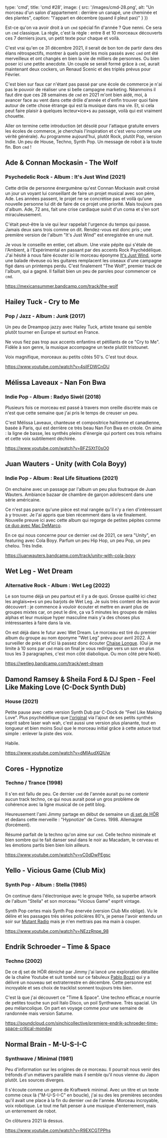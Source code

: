 

  type: 'cmd',
  title: 'cmd #28',
  image: {
    src: '/images/cmd-28.png',
    alt: "Un morceau d'un salon d'appartement : derrière un canapé, une cheminée et des plantes",
    caption: "l'appart en décembre (quand il pleut pas)"
  }
}) 

Est-ce qu'on va avoir droit à un `cmd` spécial fin d'année ? Que nenni. Ce sera un `cmd` classique. La règle, c'est la règle : entre 8 et 10 morceaux découverts ces 7 derniers jours, un petit texte pour chaque et voilà.

C'est vrai qu'en ce 31 décembre 2021, il serait de bon ton de partir dans des élans rétrospectifs, montrer à quels point les mois passés avec `cmd` ont été merveilleux et ont changés en bien la vie de milliers de personnes. Ou bien poser ici une petite anecdote. Un couple se serait formé grâce à `cmd`, aurait maintenant deux cockers, un Renaud Scenic et des triplés prévus pour Février.

C'est bien sur faux car n'étant pas passé par une école de commerce je n'ai pas le pouvoir de réaliser une si belle campagne marketing. Néanmoins il faut dire que ces 28 semaines de `cmd` en 2021 m'ont bien aidé, moi, à avancer face au vent dans cette drôle d'année et d'enfin trouver quoi faire autour de cette chose étrange qui est la musique dans ma vie. Et, si cela peut faire plaisir à quelques lecteur•ice•s au passage, voilà qui est vraiment chouette.

Aller on termine cette introduction (et désolé pour l'attaque gratuite envers les écoles de commerce,  je cherchais l'inspiration et c'est venu comme une vérité générale). Au programme aujourd'hui, plutôt Rock, plutôt Pop, version Indie. Un peu de House, Techno, Synth Pop. Un message de robot à la toute fin. Bon `cmd` !



## Ade & Connan Mockasin - The Wolf

### Psychedelic Rock - Album : It's Just Wind (2021)

Cette drôle de personne énergumène qu'est Connan Mockasin avait croisé un jour un voyant lui conseillant de faire un projet musical avec son père, Ade. Les années passent, le projet ne se concrétise pas et voilà qu'une nouvelle personne lui dit de faire de ce projet une priorité. Mais toujours pas d'album. Ade, 72 ans, fait une crise cardiaque suivit d'un coma et s'en sort miraculeusement.  

C'était peut-être la vie qui leur rappelait l'urgence du temps qui passe. Jamais deux sans trois comme on dit. Rendez-vous est donc pris ; une première version de l'album "It's Just Wind" est enregistrée en une nuit.

Je vous le conseille en entier, cet album. Une vraie pépite qui s'étale de l'Ambient, à l'Expérimental en passant par des accents Rock Psychédélique. J'ai hésité à nous faire écouter ici le morceau éponyme [It's Just Wind](https://mexicansummer.bandcamp.com/track/its-just-wind), sorte une balade rêveuse où les guitares remplacent les oiseaux d'une campagne figé dans un printemps perdu. C'est finalement "The Wolf", premier track de l'album, qui a gagné. Il faillait bien un peu de paroles pour commencer ce `cmd`.

https://mexicansummer.bandcamp.com/track/the-wolf



## Hailey Tuck - Cry to Me

### Pop / Jazz - Album : Junk (2017)

Un peu de Dreampop jazzy avec Hailey Tuck, artiste texane qui semble plutôt tourner en Europe et surtout en France. 

Ne vous fiez pas trop aux accents enfantins et pétillants de ce "Cry to Me". Fidèle à son genre, la musique accompagne un texte plutôt tristounet.

Voix magnifique, morceaux au petits côtés 50's. C'est tout doux.

https://www.youtube.com/watch?v=4silFDWCnDU



## Mélissa Laveaux - Nan Fon Bwa

### Indie Pop - Album : Radyo Siwèl (2018)

Plusieurs fois ce morceau est passé à travers mon oreille discrète mais ce n'est que cette semaine que j'ai pris le temps de creuser un peu. 

C'est Mélissa Laveaux, chanteuse et compositrice haïtienne et canadienne, basée à Paris, qui est derrière ce très beau Nan Fon Bwa en créole. On aime : la ligne de basse, les synthés pleins d'énergie qui portent ces trois refrains et cette voix subtilement déchirée.

https://www.youtube.com/watch?v=BFZSXtT0sO0



## Juan Wauters - Unity (with Cola Boyy)

### Indie Pop - Album : Real Life Situations (2021)

On enchaine avec un passage par l'album un peu plus foutraque de Juan Wauters. Ambiance bazaar de chambre de garçon adolescent dans une série américaine.

Ce n'est pas parce qu'une pièce est mal rangée qu'il n'y a rien d'intéressant à y trouver. Je l'ai appris que bien récemment dans la vie finalement. Nouvelle preuve ici avec cette album qui regorge de petites pépites comme [ce duo avec Mac DeMarco](https://juanwauters.bandcamp.com/track/real-with-mac-demarco).

En ce qui nous concerne pour ce dernier `cmd` de 2021, ce sera "Unity", en featuring avec Cola Boyy. Parfum un peu Hip Hop, un peu Pop, un peu chelou. Très Indie.

https://juanwauters.bandcamp.com/track/unity-with-cola-boyy



## Wet Leg - Wet Dream

### Alternative Rock - Album : Wet Leg (2022)

Le son tourne déjà un peu partout et il y a de quoi. Grosse qualité ici chez les anglais•e•s un peu barjots de Wet Leg. Je suis très content de les avoir découvert : je commence à vouloir écouter et mettre en avant plus de groupes mixtes car, on peut le dire, ça va 5 minutes les groupes de mâles alphas et leur musique hyper masculine mais y'a des choses plus intéressantes à faire dans la vie.

On est déjà dans le futur avec Wet Dream. Le morceau est tiré du premier album du groupe au nom éponyme "Wet Leg" prévu pour avril 2022. À surveiller de près et d'ici là passez donc écouter [Chaise Longue](https://wetleg.bandcamp.com/track/chaise-longue-1). (Oui je me limite à 10 sons par `cmd` mais on final je vous redirige vers un son en plus tous les 3 paragraphes, c'est mon côté diabolique. Ou mon côté père Noël).

https://wetleg.bandcamp.com/track/wet-dream



## Damond Ramsey & Sheila Ford & DJ Spen - Feel Like Making Love (C-Dock Synth Dub)

### House (2021)

Petite pause avec cette version Synth Dub par C-Dock de "Feel Like Making Love". Plus psychédélique que [l'original](https://www.youtube.com/watch?v=dMIAudXQlUw) via l'ajout de ses petits synthés esprit sabre laser wah wah, c'est aussi une version plus planante, tout en longueur et bien moins Soul que le morceau initial grâce à cette astuce tout simple : enlever la piste des voix. 

Habile.

https://www.youtube.com/watch?v=dMIAudXQlUw



## Cores - Hypnotize

### Techno / Trance (1998)

Il s'en est fallu de peu. Ce dernier `cmd` de l'année aurait pu ne contenir aucun track techno, ce qui nous aurait posé un gros problème de cohérence avec la ligne musical de ce petit blog.

Heureusement l'ami Jimmy partage en début de semaine un [dj set de HÖR](https://www.youtube.com/watch?v=SSbmuYekM-8) et dedans cette merveille : "Hypnotize" de Cores. 1998. Allemagne (forcément).

Résumé parfait de la techno qu'on aime sur `cmd`. Celle techno minimale et bien sombre qui te fait danser seul dans le noir au Macadam, le cerveau et les émotions partis bien bien loin ailleurs.

https://www.youtube.com/watch?v=yC0dDwPEgsc



## Yello - Vicious Game (Club Mix)

### Synth Pop - Album : Stella (1985)

On continue dans l'électronique avec le groupe Yello, sa superbe artwork de l'album "Stella" et son morceau "Vicious Game" esprit vintage.

Synth Pop certes mais Synth Pop énervée (version Club Mix oblige). Vu le délire et les passages très séries policières 80's, je pense l'avoir entendu un soir sur [Mutant Radio](https://mutantradio.net/) mais je n'en mettrais pas ma main à couper.

https://www.youtube.com/watch?v=NEzzRnpe_98



## Endrik Schroeder – Time & Space

### Techno (2002)

De ce dj set de HÖR déniché par Jimmy j'ai lancé une exploration détaillée de la chaîne Youtube et suit tombé sur ce fabuleux [Pablo Bozzi](https://www.youtube.com/watch?v=iEPMkN04kKk) qui y a délivré un nouveau set extraterrestre en décembre. Cette personne est incroyable et ses choix de tracklist sonnent toujours très bien.

C'est là que j'ai découvert ce "Time & Space". Une techno efficac,e nourrie de petites touche sun poil Italo Disco, un poil Synthwave. Très spacial. Un peu mélancolique. On part en voyage comme pour une semaine de randonnée mais version Saturne.

https://soundcloud.com/sinchicollective/premiere-endrik-schroeder-time-space-critical-monday



## Normal Brain - M-U-S-I-C

### Synthwave / Minimal (1981)

Peu d'information sur les origines de ce morceau. Il pourrait nous venir des tréfonds d'un métavers parallèle mais il semble qu'il nous vienne du Japon plutôt. Les sources diverges.

Il s'écoute comme un genre de Kraftwerk minimal. Avec un titre et un texte comme ceux là ("M-U-S-I-C" en boucle), j'ai su des les premières secondes qu'il avait une place à la fin du dernier `cmd` de l'année. Morceau incroyable, voix robotique. Le tout me fait penser à une musique d'enterrement, mais un enterrement de robot. 

On clôturera 2021 là dessus.

https://www.youtube.com/watch?v=R9EXCGTPPhs
